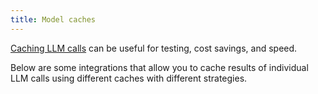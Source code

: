```yaml
---
title: Model caches
---
```


[Caching LLM calls](/oss/javascript/how-to/chat_model_caching) can be useful for testing, cost savings, and speed.

Below are some integrations that allow you to cache results of individual LLM calls using different caches with different strategies.

<Columns cols={3}>
  <Card
    title="Azure Cosmos DB NoSQL Semantic Cache"
    icon="link"
    href="/oss/javascript/js-integrations/llm_caching/azure_cosmosdb_nosql"
    arrow="true"
    cta="View guide"
  >
  </Card>
</Columns>
